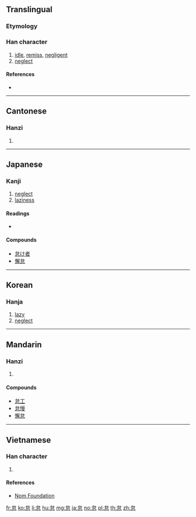 ==Translingual==

===Etymology===
{{Han compound|台|心|ls=psc|c1=p|c2=s}}

===Han character===
{{Han char|rn=61|rad=心|as=05|sn=9|four=23336|canj=IRP,XIRP|ids=⿱台心}}

# [[idle]], [[remiss]], [[negligent]]
# [[neglect]]

====References====
* {{Han ref|kx=0381.150|dkj=10469|dj=0709.140|hdz=42283.010|uh=6020|ud=24608|bh=ABE5|bd=44005}}

----

==Cantonese==

===Hanzi===
{{yue-hanzi|jyut=[[doi6]], [[toi5]]|y=doi6, toi5}}

# {{defn|lang=yue|sort=心05}}

----

==Japanese==

===Kanji===
{{ja-kanji|grade=c|rs=心05}}

# [[neglect]]
# [[laziness]]

====Readings====
* {{ja-readings|goon=[[だい]] (dai)|kanon=[[たい]] (tai)|kun=[[おこたる]] (okotaru), [[なまける]] (namakeru)}}

====Compounds====
* [[怠け者]]
* [[懈怠]]

----

==Korean==

===Hanja===
{{ko-hanja|hangeul=태|eumhun=|rv=tae|mr=t'ae|y=thay}}

# [[lazy]]
# [[neglect]]

----

==Mandarin==

===Hanzi===
{{cmn-hanzi|pin=[[dài]] ([[dai4]])|wg=tai<sup>4</sup>}}

# {{defn|lang=cmn|sort=心05}}

====Compounds====
* [[怠工]]
* [[怠慢]]
* [[懈怠]]

----

==Vietnamese==

===Han character===
{{vi-hantu|đãi|rs=心05}}

# {{defn|lang=vi|sort=心05}}

====References====
* [http://nomfoundation.org/common/nom_details.php?codepoint=6020 Nom Foundation]

[[fr:怠]]
[[ko:怠]]
[[li:怠]]
[[hu:怠]]
[[mg:怠]]
[[ja:怠]]
[[no:怠]]
[[pl:怠]]
[[th:怠]]
[[zh:怠]]